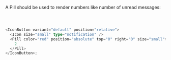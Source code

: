 A Pill should be used to render numbers like number of unread messages:

```typescript jsx



<IconButton variant="default" position="relative">
  <Icon size="small" type="notification" />
  <Pill color="red" position="absolute" top="0" right="0" size="small">
    2
  </Pill>
</IconButton>;
```
